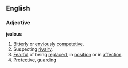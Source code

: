 ==English==
===Adjective===
'''jealous'''
# [[Bitterly]] or [[enviously]] [[competetive]].
# Suspecting [[rivalry]].
# [[Fearful]] of being [[replaced]], in [[position]] or in [[affection]].
# [[Protective]], [[guarding]]